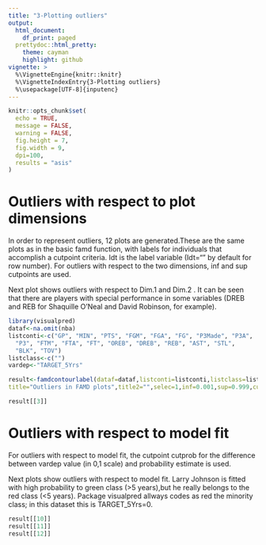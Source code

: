 ```yaml
---
title: "3-Plotting outliers"
output:
  html_document:
    df_print: paged
  prettydoc::html_pretty:
    theme: cayman
    highlight: github
vignette: >
  %\VignetteEngine{knitr::knitr}
  %\VignetteIndexEntry{3-Plotting outliers}
  %\usepackage[UTF-8]{inputenc}   
---
```


```r
knitr::opts_chunk$set(
  echo = TRUE,
  message = FALSE,
  warning = FALSE,
  fig.height = 7,
  fig.width = 9,
  dpi=100,
  results = "asis"
)
```

# Outliers with respect to plot dimensions

In order to represent outliers, 12 plots are generated.These are the same plots as in the basic famd function, with labels for individuals that accomplish a cutpoint criteria. Idt is the label variable (Idt="" by default for row number). For outliers with respect to the two dimensions, inf and sup cutpoints are used. 

Next plot shows outliers with respect to Dim.1 and Dim.2 . It can be seen that there are players with special performance in some variables (DREB and REB for Shaquille O'Neal and David Robinson, for example).
  
```r
library(visualpred)
dataf<-na.omit(nba)
listconti<-c("GP", "MIN", "PTS", "FGM", "FGA", "FG", "P3Made", "P3A", 
  "P3", "FTM", "FTA", "FT", "OREB", "DREB", "REB", "AST", "STL", 
  "BLK", "TOV")
listclass<-c("")
vardep<-"TARGET_5Yrs"

result<-famdcontourlabel(dataf=dataf,listconti=listconti,listclass=listclass,vardep=vardep,Idt="name",
title="Outliers in FAMD plots",title2="",selec=1,inf=0.001,sup=0.999,cutprob=0.9)

```

```r
result[[3]]
```
# Outliers with respect to model fit

For outliers with respect to model fit, the cutpoint cutprob for the difference between vardep value (in 0,1 scale) and probability estimate is used.  

Next  plots show outliers with respect to model fit. Larry Johnson is fitted with high probability to green class (>5 years),but he really belongs to the red class (<5 years). Package visualpred allways codes as red the minority class; in this dataset this is TARGET_5Yrs=0.

```r
result[[10]]
result[[11]]
result[[12]]
```










